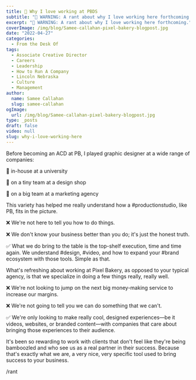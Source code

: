 ```yaml
---
title: 💫 Why I love working at PBDS
subtitle: "🚨 WARNING: A rant about why I love working here forthcoming."
excerpt: "🚨 WARNING: A rant about why I love working here forthcoming."
coverImage: /img/blog/Samee-callahan-pixel-bakery-blogpost.jpg
date: "2022-04-27"
categories:
  - From the Desk Of
tags:
  - Associate Creative Director
  - Careers
  - Leadership
  - How to Run A Company
  - Lincoln Nebraska
  - Culture
  - Management
author:
  name: Samee Callahan
  slug: samee-callahan
ogImage:
  url: /img/blog/Samee-callahan-pixel-bakery-blogpost.jpg
type: _posts
draft: false
video: null
slug: why-i-love-working-here
---
```


Before becoming an ACD at PB, I played graphic designer at a wide range of companies:

🎒 in-house at a university

🎨 on a tiny team at a design shop

👔 on a big team at a marketing agency

This variety has helped me really understand how a #productionstudio, like PB, fits in the picture.

❌ We're not here to tell you how to do things.

❌ We don't know your business better than you do; it's just the honest truth.

✅ What we do bring to the table is the top-shelf execution, time and time again. We understand #design, #video, and how to expand your #brand ecosystem with those tools. Simple as that.

What's refreshing about working at Pixel Bakery, as opposed to your typical agency, is that we specialize in doing a few things really, really well.

❌ We're not looking to jump on the next big money-making service to increase our margins.

❌ We're not going to tell you we can do something that we can't.

✅ We're only looking to make really cool, designed experiences—be it videos, websites, or branded content—with companies that care about bringing those experiences to their audience.

It's been so rewarding to work with clients that don't feel like they're being bamboozled and who see us as a real partner in their success. Because that's exactly what we are, a very nice, very specific tool used to bring success to your business.

/rant
